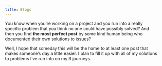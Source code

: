 ```yaml
---
title: Blogs
---
```


You know when you're working on a project and you run into a really specific problem that you think no one could have possibly solved? And then you find **the most perfect post** by some kind human being who documented their own solutions to issues?

Well, I hope that someday this will be the home to at least one post that makes someone's day a little easier. I plan to fill it up with all of my solutions to problems I've run into on my R journeys. 
